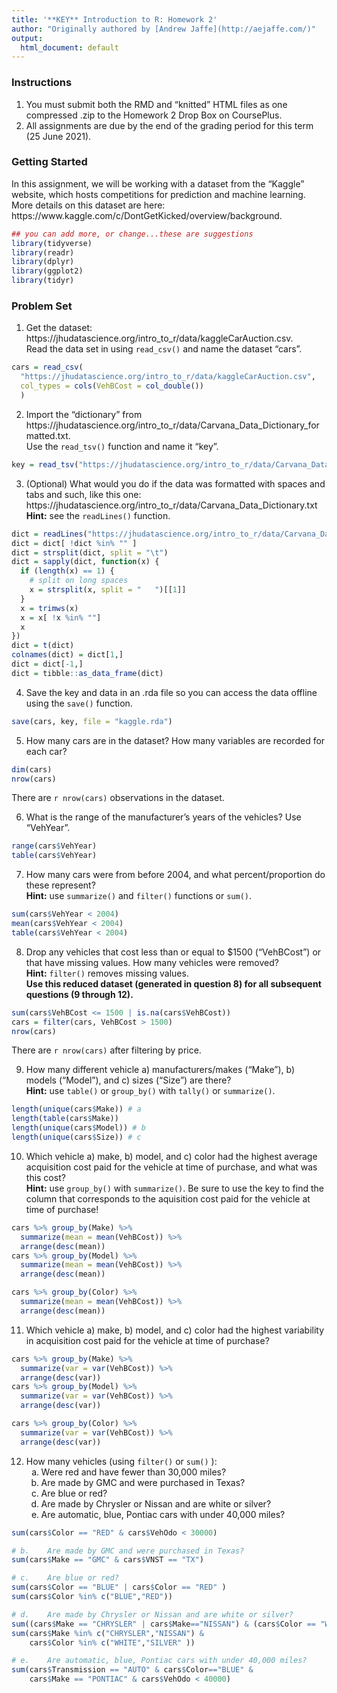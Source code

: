 ```yaml
---
title: '**KEY** Introduction to R: Homework 2'
author: "Originally authored by [Andrew Jaffe](http://aejaffe.com/)"
output:
  html_document: default
---
```


### **Instructions**
1. You must submit both the RMD and "knitted" HTML files as one compressed .zip to the Homework 2 Drop Box on CoursePlus.<br />
2. All assignments are due by the end of the grading period for this term (25 June 2021).

### **Getting Started**
In this assignment, we will be working with a dataset from the "Kaggle" website, which hosts competitions for prediction and machine learning. More details on this dataset are here: https://www.kaggle.com/c/DontGetKicked/overview/background.

```r
## you can add more, or change...these are suggestions
library(tidyverse)
library(readr)
library(dplyr)
library(ggplot2)
library(tidyr)
```

### **Problem Set**

1) Get the dataset: https://jhudatascience.org/intro_to_r/data/kaggleCarAuction.csv.<br />
Read the data set in using `read_csv()` and name the dataset "cars".

```r
cars = read_csv(
  "https://jhudatascience.org/intro_to_r/data/kaggleCarAuction.csv",
  col_types = cols(VehBCost = col_double())
  )
```

2) Import the "dictionary" from https://jhudatascience.org/intro_to_r/data/Carvana_Data_Dictionary_formatted.txt.<br />
Use the `read_tsv()` function and name it "key". 

```r
key = read_tsv("https://jhudatascience.org/intro_to_r/data/Carvana_Data_Dictionary_formatted.txt")
```

3) (Optional) What would you do if the data was formatted with spaces and tabs and such, like this one: https://jhudatascience.org/intro_to_r/data/Carvana_Data_Dictionary.txt<br /> 
**Hint:** see the `readLines()` function.

```r
dict = readLines("https://jhudatascience.org/intro_to_r/data/Carvana_Data_Dictionary.txt")
dict = dict[ !dict %in% "" ]
dict = strsplit(dict, split = "\t")
dict = sapply(dict, function(x) {
  if (length(x) == 1) {
    # split on long spaces
    x = strsplit(x, split = "   ")[[1]]
  }
  x = trimws(x)
  x = x[ !x %in% ""]
  x
})
dict = t(dict)
colnames(dict) = dict[1,]
dict = dict[-1,]
dict = tibble::as_data_frame(dict)
```

4) Save the key and data in an .rda file so you can access the data offline using the `save()` function. 

```r
save(cars, key, file = "kaggle.rda")
```

5) How many cars are in the dataset? How many variables are recorded for each car?

```r
dim(cars)
nrow(cars)
```

There are `r nrow(cars)` observations in the dataset.

6) What is the range of the manufacturer's years of the vehicles? Use "VehYear".

```r
range(cars$VehYear)
table(cars$VehYear)
```

7) How many cars were from before 2004, and what percent/proportion do these represent?<br /> 
**Hint:** use `summarize()` and `filter()` functions or `sum()`.

```r
sum(cars$VehYear < 2004)
mean(cars$VehYear < 2004)
table(cars$VehYear < 2004)
```

8) Drop any vehicles that cost less than or equal to $1500 ("VehBCost") or that have missing values. How many vehicles were removed?<br />
**Hint:** `filter()` removes missing values.<br />
**Use this reduced dataset (generated in question 8) for all subsequent questions (9 through 12).**

```r
sum(cars$VehBCost <= 1500 | is.na(cars$VehBCost))
cars = filter(cars, VehBCost > 1500)
nrow(cars)
```

There are `r nrow(cars)` after filtering by price.

9) How many different vehicle a) manufacturers/makes ("Make"), b) models ("Model"), and c) sizes ("Size") are there?<br />
**Hint:** use `table()` or `group_by()` with `tally()` or `summarize()`.

```r
length(unique(cars$Make)) # a
length(table(cars$Make))
length(unique(cars$Model)) # b
length(unique(cars$Size)) # c
```

10) Which vehicle a) make, b) model, and c) color had the highest average acquisition cost paid for the vehicle at time of purchase, and what was this cost?<br />
**Hint:** use  `group_by()` with `summarize()`. Be sure to use the key to find the column that corresponds to the aquisition cost paid for the vehicle at time of purchase!

```r
cars %>% group_by(Make) %>% 
  summarize(mean = mean(VehBCost)) %>% 
  arrange(desc(mean))
cars %>% group_by(Model) %>% 
  summarize(mean = mean(VehBCost)) %>% 
  arrange(desc(mean))

cars %>% group_by(Color) %>% 
  summarize(mean = mean(VehBCost)) %>% 
  arrange(desc(mean))
```

11) Which vehicle a) make, b) model, and c) color had the highest variability in acquisition cost paid for the vehicle at time of purchase?

```r
cars %>% group_by(Make) %>% 
  summarize(var = var(VehBCost)) %>% 
  arrange(desc(var))
cars %>% group_by(Model) %>% 
  summarize(var = var(VehBCost)) %>% 
  arrange(desc(var))

cars %>% group_by(Color) %>% 
  summarize(var = var(VehBCost)) %>% 
  arrange(desc(var))
```

12) How many vehicles (using `filter()` or `sum()` ):
    a. Were red and have fewer than 30,000 miles?
    b. Are made by GMC and were purchased in Texas? 
    c. Are blue or red?
    d. Are made by Chrysler or Nissan and are white or silver?
    e. Are automatic, blue, Pontiac cars with under 40,000 miles? 
 
```r
sum(cars$Color == "RED" & cars$VehOdo < 30000)

# b.	Are made by GMC and were purchased in Texas? 
sum(cars$Make == "GMC" & cars$VNST == "TX")

# c.	Are blue or red?
sum(cars$Color == "BLUE" | cars$Color == "RED" )
sum(cars$Color %in% c("BLUE","RED"))

# d.	Are made by Chrysler or Nissan and are white or silver? 
sum((cars$Make == "CHRYSLER" | cars$Make=="NISSAN") & (cars$Color == "WHITE" | cars$Color == "SILVER" ))
sum(cars$Make %in% c("CHRYSLER","NISSAN") & 
	cars$Color %in% c("WHITE","SILVER" ))

# e.	Are automatic, blue, Pontiac cars with under 40,000 miles? 
sum(cars$Transmission == "AUTO" & cars$Color=="BLUE" & 
	cars$Make == "PONTIAC" & cars$VehOdo < 40000)

```
